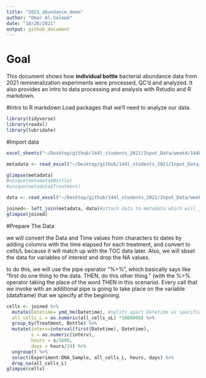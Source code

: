 ```yaml
---
title: "2021_abundance_demo"
author: "Omar Al-Saleem"
date: "10/20/2021"
output: github_document
---
```

# Goal

This document shows how **individual bottle** bacterial abundance data from 2021 remineralization experiments were processed, QC'd and analyzed. It also provides an intro to data processing and analysis with Rstudio and R markdown.

#Intro to R markdown
Load packages that we'll need to analyze our data.
```r
library(tidyverse)
library(readxl)
library(lubridate)
```

#Import data

```r
excel_sheets("~/Desktop/github/144l_students_2021/Input_Data/week4/144L_2021_BactAbund.xlsx")

metadata <- read_excel("~/Desktop/github/144l_students_2021/Input_Data/week4/144L_2021_BactAbund.xlsx", sheet="Metadata")

glimpse(metadata)
#unique(metadata$Bottle)
#unique(metadata$Treatment)

data <- read_excel("~/Desktop/github/144l_students_2021/Input_Data/week4/144L_2021_BactAbund.xlsx", sheet="Data")

joined<- left_join(metadata, data)#attach data to metadata which will join the right dataset to the left one by using variables that are the same across the two dataframes
glimpse(joined)
```

#Prepare The Data

we will convert the Data and Time values from characters to dates by adding columns with the time elapsed for each treatment, and convert to cells/L because it will match up with the TOC data later. Also, we will sbset the data for variables of interest and drop the NA values.

to do this, we will use the pipe operator "%>%", which basically says like "first do one thing to the data. THEN, do this other thing." (with the %>% operator taking the place of the word THEN in this scenario). Every call that we invoke with an additional pipe is going to take place on the variable (dataframe) that we specify at the beginning.

```r
cells <- joined %>%
  mutate(Datetime= ymd_hm(Datetime), #splits apart Datetime as specified
  all_cells_L = as.numeric(all_cells_uL) *1000000) %>%
  group_by(Treatment, Bottle) %>%
  mutate(interv=interval(first(Datetime), Datetime),
         s = as.numeric(interv),
         hours = s/3600,
         days = hours/24) %>%
  ungroup() %>%
  select(Experiment:DNA_Sample, all_cells_L, hours, days) %>%
  drop_na(all_cells_L)
glimpse(cells)

```

